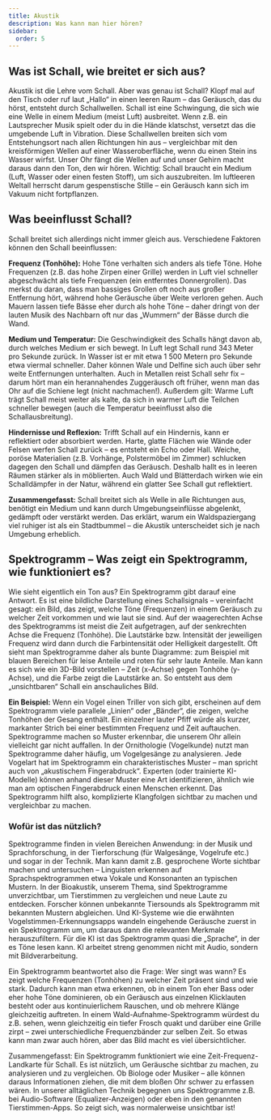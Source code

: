 ```yaml
---
title: Akustik
description: Was kann man hier hören?
sidebar:
  order: 5
---
```



## Was ist Schall, wie breitet er sich aus?

Akustik ist die Lehre vom Schall. Aber was genau ist Schall? Klopf mal auf den Tisch oder ruf laut „Hallo“ in einen leeren Raum – das Geräusch, das du hörst, entsteht durch Schallwellen. Schall ist eine Schwingung, die sich wie eine Welle in einem Medium (meist Luft) ausbreitet. Wenn z.B. ein Lautsprecher Musik spielt oder du in die Hände klatschst, versetzt das die umgebende Luft in Vibration. Diese Schallwellen breiten sich vom Entstehungsort nach allen Richtungen hin aus – vergleichbar mit den kreisförmigen Wellen auf einer Wasseroberfläche, wenn du einen Stein ins Wasser wirfst. Unser Ohr fängt die Wellen auf und unser Gehirn macht daraus dann den Ton, den wir hören. Wichtig: Schall braucht ein Medium (Luft, Wasser oder einen festen Stoff), um sich auszubreiten. Im luftleeren Weltall herrscht darum gespenstische Stille – ein Geräusch kann sich im Vakuum nicht fortpflanzen.

## Was beeinflusst Schall?

Schall breitet sich allerdings nicht immer gleich aus. Verschiedene Faktoren können den Schall beeinflussen:

**Frequenz (Tonhöhe):** Hohe Töne verhalten sich anders als tiefe Töne. Hohe Frequenzen (z.B. das hohe Zirpen einer Grille) werden in Luft viel schneller abgeschwächt als tiefe Frequenzen (ein entferntes Donnergrollen). Das merkst du daran, dass man bassiges Grollen oft noch aus großer Entfernung hört, während hohe Geräusche über Weite verloren gehen. Auch Mauern lassen tiefe Bässe eher durch als hohe Töne – daher dringt von der lauten Musik des Nachbarn oft nur das „Wummern“ der Bässe durch die Wand.

**Medium und Temperatur:** Die Geschwindigkeit des Schalls hängt davon ab, durch welches Medium er sich bewegt. In Luft legt Schall rund 343 Meter pro Sekunde zurück. In Wasser ist er mit etwa 1 500 Metern pro Sekunde etwa viermal schneller. Daher können Wale und Delfine sich auch über sehr weite Entfernungen unterhalten. Auch in Metallen reist Schall sehr fix – darum hört man ein herannahendes Zuggeräusch oft früher, wenn man das Ohr auf die Schiene legt (nicht nachmachen!). Außerdem gilt: Warme Luft trägt Schall meist weiter als kalte, da sich in warmer Luft die Teilchen schneller bewegen (auch die Temperatur beeinflusst also die Schallausbreitung).

<HighlightSection
  title="Wusstest du schon?"
  text="Blauwale erzeugen extrem laute und tiefe Töne – manche davon liegen unterhalb der menschlichen Hörgrenze. Mit diesen Infraschall-Laute können sie über 1600 km weit kommunizieren. Zum Vergleich: Das ist doppelt so weit wie die Luftlinie vom nördlichsten bis zum südlichsten Punkt Deutschlands."
  color="blue"
/>

**Hindernisse und Reflexion:** Trifft Schall auf ein Hindernis, kann er reflektiert oder absorbiert werden. Harte, glatte Flächen wie Wände oder Felsen werfen Schall zurück – es entsteht ein Echo oder Hall. Weiche, poröse Materialien (z.B. Vorhänge, Polstermöbel im Zimmer) schlucken dagegen den Schall und dämpfen das Geräusch. Deshalb hallt es in leeren Räumen stärker als in möblierten. Auch Wald und Blätterdach wirken wie ein Schalldämpfer in der Natur, während ein glatter See Schall gut reflektiert.

**Zusammengefasst:** Schall breitet sich als Welle in alle Richtungen aus, benötigt ein Medium und kann durch Umgebungseinflüsse abgelenkt, gedämpft oder verstärkt werden. Das erklärt, warum ein Waldspaziergang viel ruhiger ist als ein Stadtbummel – die Akustik unterscheidet sich je nach Umgebung erheblich.

## Spektrogramm – Was zeigt ein Spektrogramm, wie funktioniert es?

Wie sieht eigentlich ein Ton aus? Ein Spektrogramm gibt darauf eine Antwort. Es ist eine bildliche Darstellung eines Schallsignals – vereinfacht gesagt: ein Bild, das zeigt, welche Töne (Frequenzen) in einem Geräusch zu welcher Zeit vorkommen und wie laut sie sind. Auf der waagerechten Achse des Spektrogramms ist meist die Zeit aufgetragen, auf der senkrechten Achse die Frequenz (Tonhöhe). Die Lautstärke bzw. Intensität der jeweiligen Frequenz wird dann durch die Farbintensität oder Helligkeit dargestellt. Oft sieht man Spektrogramme daher als bunte Diagramme: zum Beispiel mit blauen Bereichen für leise Anteile und roten für sehr laute Anteile. Man kann es sich wie ein 3D-Bild vorstellen – Zeit (x-Achse) gegen Tonhöhe (y-Achse), und die Farbe zeigt die Lautstärke an. So entsteht aus dem „unsichtbaren“ Schall ein anschauliches Bild.

**Ein Beispiel:** Wenn ein Vogel einen Triller von sich gibt, erscheinen auf dem Spektrogramm viele parallele „Linien“ oder „Bänder“, die zeigen, welche Tonhöhen der Gesang enthält. Ein einzelner lauter Pfiff würde als kurzer, markanter Strich bei einer bestimmten Frequenz und Zeit auftauchen. Spektrogramme machen so Muster erkennbar, die unserem Ohr allein vielleicht gar nicht auffallen. In der Ornithologie (Vogelkunde) nutzt man Spektrogramme daher häufig, um Vogelgesänge zu analysieren. Jede Vogelart hat im Spektrogramm ein charakteristisches Muster – man spricht auch von „akustischem Fingerabdruck“. Experten (oder trainierte KI-Modelle) können anhand dieser Muster eine Art identifizieren, ähnlich wie man am optischen Fingerabdruck einen Menschen erkennt. Das Spektrogramm hilft also, komplizierte Klangfolgen sichtbar zu machen und vergleichbar zu machen.

### Wofür ist das nützlich?

Spektrogramme finden in vielen Bereichen Anwendung: in der Musik und Sprachforschung, in der Tierforschung (für Walgesänge, Vogelrufe etc.) und sogar in der Technik. Man kann damit z.B. gesprochene Worte sichtbar machen und untersuchen – Linguisten erkennen auf Sprachspektrogrammen etwa Vokale und Konsonanten an typischen Mustern. In der Bioakustik, unserem Thema, sind Spektrogramme unverzichtbar, um Tierstimmen zu vergleichen und neue Laute zu entdecken. Forscher können unbekannte Tiersounds als Spektrogramm mit bekannten Mustern abgleichen. Und KI-Systeme wie die erwähnten Vogelstimmen-Erkennungsapps wandeln eingehende Geräusche zuerst in ein Spektrogramm um, um daraus dann die relevanten Merkmale herauszufiltern. Für die KI ist das Spektrogramm quasi die „Sprache“, in der es Töne lesen kann. KI arbeitet streng genommen nicht mit Audio, sondern mit Bildverarbeitung.

Ein Spektrogramm beantwortet also die Frage: Wer singt was wann? Es zeigt welche Frequenzen (Tonhöhen) zu welcher Zeit präsent sind und wie stark. Dadurch kann man etwa erkennen, ob in einem Ton eher Bass oder eher hohe Töne dominieren, ob ein Geräusch aus einzelnen Klicklauten besteht oder aus kontinuierlichem Rauschen, und ob mehrere Klänge gleichzeitig auftreten. In einem Wald-Aufnahme-Spektrogramm würdest du z.B. sehen, wenn gleichzeitig ein tiefer Frosch quakt und darüber eine Grille zirpt – zwei unterschiedliche Frequenzbänder zur selben Zeit. So etwas kann man zwar auch hören, aber das Bild macht es viel übersichtlicher.

Zusammengefasst: Ein Spektrogramm funktioniert wie eine Zeit-Frequenz-Landkarte für Schall. Es ist nützlich, um Geräusche sichtbar zu machen, zu analysieren und zu vergleichen. Ob Biologe oder Musiker – alle können daraus Informationen ziehen, die mit dem bloßen Ohr schwer zu erfassen wären. In unserer alltäglichen Technik begegnen uns Spektrogramme z.B. bei Audio-Software (Equalizer-Anzeigen) oder eben in den genannten Tierstimmen-Apps. So zeigt sich, was normalerweise unsichtbar ist!
